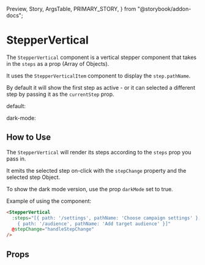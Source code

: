   Preview,
  Story,
  ArgsTable,
  PRIMARY_STORY,
} from "@storybook/addon-docs";

# StepperVertical

The `StepperVertical` component is a vertical stepper component that takes in the `steps` as a prop (Array of Objects).

It uses the `StepperVerticalItem` component to display the `step.pathName`.

By default it will show the first step as active - or it can selected a different step by passing it as the `currentStep` prop.

default:

<Preview>
  <Story id="components-steppervertical--default" />
</Preview>

dark-mode:

<Preview>
  <Story id="components-steppervertical--dark-mode" />
</Preview>

## How to Use

The `StepperVertical` will render its steps according to the `steps` prop you pass in.

It emits the selected step on-click with the `stepChange` property and the selected step Object.

To show the dark mode version, use the prop `darkMode` set to true.

Example of using the component:

```html
<StepperVertical
  :steps="[{ path: '/settings', pathName: 'Choose campaign settings' },
    { path: '/audience', pathName: 'Add target audience' }]"
  @stepChange="handleStepChange"
/>
```

## Props

<ArgsTable story={PRIMARY_STORY} />
